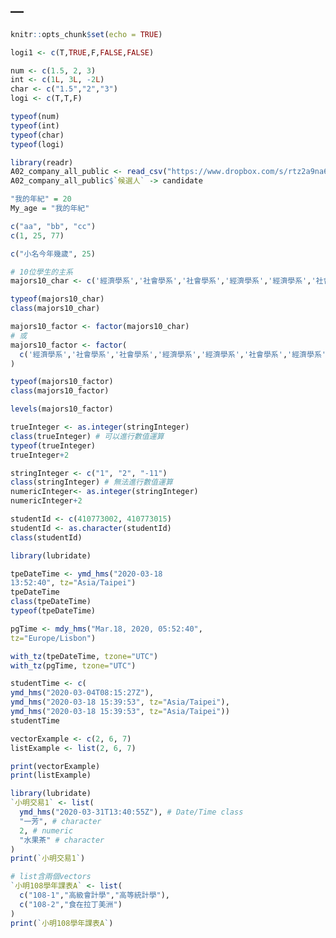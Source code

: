 ---
---

```r
knitr::opts_chunk$set(echo = TRUE)
```


```r
logi1 <- c(T,TRUE,F,FALSE,FALSE)
```

```r
num <- c(1.5, 2, 3)
int <- c(1L, 3L, -2L)
char <- c("1.5","2","3")
logi <- c(T,T,F)

typeof(num)
typeof(int)
typeof(char)
typeof(logi)
```

```r
library(readr)
A02_company_all_public <- read_csv("https://www.dropbox.com/s/rtz2a9na62n3a8l/A02_company_all_public.csv?dl=1")
A02_company_all_public$`候選人` -> candidate
```

```r
"我的年紀" = 20
My_age = "我的年紀"
```

```r
c("aa", "bb", "cc")
c(1, 25, 77)
```

```r
c("小名今年幾歲", 25)
```
```r
# 10位學生的主系
majors10_char <- c('經濟學系','社會學系','社會學系','經濟學系','經濟學系','社會學系','經濟學系','經濟學系','經濟學系','社會學系')

typeof(majors10_char)
class(majors10_char)
```

```r
majors10_factor <- factor(majors10_char)
# 或
majors10_factor <- factor(
  c('經濟學系','社會學系','社會學系','經濟學系','經濟學系','社會學系','經濟學系','經濟學系','經濟學系','社會學系')
)

typeof(majors10_factor)
class(majors10_factor)
```

```r
levels(majors10_factor)
```

```r
trueInteger <- as.integer(stringInteger)
class(trueInteger) # 可以進行數值運算
typeof(trueInteger)
trueInteger+2
```

```r
stringInteger <- c("1", "2", "-11")
class(stringInteger) # 無法進行數值運算
numericInteger<- as.integer(stringInteger)
numericInteger+2
```

```r
studentId <- c(410773002, 410773015)
studentId <- as.character(studentId)
class(studentId)
```

```r
library(lubridate)
```

```r
tpeDateTime <- ymd_hms("2020-03-18 
13:52:40", tz="Asia/Taipei")
tpeDateTime
class(tpeDateTime)
typeof(tpeDateTime)
```

```r
pgTime <- mdy_hms("Mar.18, 2020, 05:52:40",
tz="Europe/Lisbon")
```

```r
with_tz(tpeDateTime, tzone="UTC")
with_tz(pgTime, tzone="UTC")
```
```r
studentTime <- c(
ymd_hms("2020-03-04T08:15:27Z"), 
ymd_hms("2020-03-18 15:39:53", tz="Asia/Taipei"), 
ymd_hms("2020-03-18 15:39:53", tz="Asia/Taipei"))
studentTime
```
```r
vectorExample <- c(2, 6, 7)
listExample <- list(2, 6, 7)

print(vectorExample)
print(listExample)
```

```r
library(lubridate)
`小明交易1` <- list(
  ymd_hms("2020-03-31T13:40:55Z"), # Date/Time class
  "一芳", # character
  2, # numeric
  "水果茶" # character
)
print(`小明交易1`)
```

```r
# list含兩個vectors
`小明108學年課表A` <- list(
  c("108-1","高級會計學","高等統計學"),
  c("108-2","食在拉丁美洲")
)
print(`小明108學年課表A`)
```

```r

```